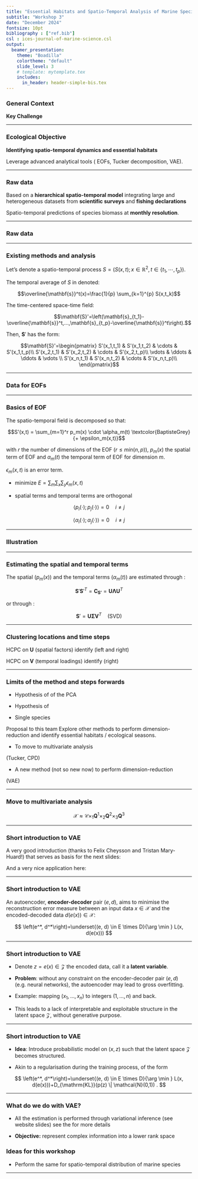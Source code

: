 ```yaml
---
title: "Essential Habitats and Spatio-Temporal Analysis of Marine Species"
subtitle: "Workshop 3"
date: "December 2024"
fontsize: 10pt
bibliography : ["ref.bib"]
csl : ices-journal-of-marine-science.csl
output:
  beamer_presentation:
    theme: "Boadilla"
    colortheme: "default"
    slide_level: 3
    # template: mytemplate.tex
    includes:
      in_header: header-simple-bis.tex
---
```


### **General Context**  

\begin{itemize}
\item Marine species in temperate waters follow an \textbf{annual life cycle} (Jones, 1968; Secor, 2015).
\item Species use different \textbf{ecological habitats} for specific functions (e.g., reproduction, feeding).
\item \textbf{Essential habitats} are critical habitats for the renewal of marine populations.
\end{itemize}

\begin{center}
\includegraphics[width=0.65\textwidth]{images/essential_habitats.png}
\end{center}

**Key Challenge**

\begin{itemize}
\item Importance of identifying and protecting these habitats (e.g., marine protected areas, fishing closures).
\item Need to understand whether species share \textbf{similar spatio-temporal dynamics} and common essential habitats.
\end{itemize}

---

### **Ecological Objective**

**Identifying spatio-temporal dynamics and essential habitats**  

\begin{itemize}
\item Study \textbf{$p$ marine species} in the Bay of Biscay.
\item Identify \textbf{main spatial and/or temporal variation patterns} (dimension-reduction).
\item Identify \textbf{ecological seasons and essential habitats} (clustering).
\end{itemize}

\smallskip

\quad \ding{224} Leverage advanced analytical tools (\textit{e.g.} EOFs, Tucker decomposition, VAE).

\smallskip

\begin{center}
\includegraphics[width=0.85\textwidth]{images/sole_clust.png}
\end{center}

---

### **Raw data**

Based on a **hierarchical spatio-temporal model** integrating large and heterogeneous datasets from **scientific surveys** and **fishing declarations**

\smallskip

\ding{224} Spatio-temporal predictions of species biomass at **monthly resolution**.

\center

\only<1>{\includegraphics[width=1\textwidth]{images/int_mod_1.png}}

\only<2>{\includegraphics[width=1\textwidth]{images/int_mod_2.png}}

\only<3>{\includegraphics[width=1\textwidth]{images/int_mod_3.png}}

\only<4>{\includegraphics[width=1\textwidth]{images/int_mod_4.png}}

\only<5>{\includegraphics[width=1\textwidth]{images/int_mod_5.png}}

\only<6>{\includegraphics[width=1\textwidth]{images/int_mod_6.png}}

\only<7>{\includegraphics[width=1\textwidth]{images/int_mod_7.png}}

\only<8>{\includegraphics[width=1\textwidth]{images/int_mod_8.png}}

---

### **Raw data**

```{=tex}
\begin{columns}
\begin{column}{0.65\textwidth}

\begin{center}

\includegraphics[width=0.9\textwidth]{images/seabass.png}

\end{center}

\end{column}
\begin{column}{0.35\textwidth}

\scriptsize

Average monthly distribution of sea bass in the Bay of Biscay from 2008 to 2018

\end{column}
\end{columns}
```

---

### **Existing methods and analysis**

\small

\begin{itemize}
\item PCA on spatio-temporal datasets (also called Empirical Orthogonal Functions) ...
\item ... combined with a clustering analysis 
\end{itemize}

\medskip

\pause

\noindent\rule[7pt]{\linewidth}{0.4pt}

Let's denote a spatio-temporal process $S = (S(x,t) ; x \in \mathbb{R}^2, t \in \{ t_1,\cdots,t_p \} )$. \medskip

The temporal average of $S$ in denoted:

$$\overline{\mathbf{s}}^t(x)=\frac{1}{p} \sum_{k=1}^{p} S(x,t_k)$$

The time-centered space-time field:

$$\mathbf{S}'=\left(\mathbf{s}_{t_1}-\overline{\mathbf{s}}^t,...,\mathbf{s}_{t_p}-\overline{\mathbf{s}}^t\right).$$

\bigskip

Then, $\mathbf{S}'$ has the form:

$$\mathbf{S}'=\begin{pmatrix}
S'(x_1,t_1) & S'(x_1,t_2) & \cdots & S'(x_1,t_p)\\
S'(x_2,t_1) & S'(x_2,t_2) & \cdots & S'(x_2,t_p)\\
\vdots &  \ddots & \ddots & \vdots \\
S'(x_n,t_1) & S'(x_n,t_2) & \cdots & S'(x_n,t_p)\\
\end{pmatrix}$$

---

### **Data for EOFs**

\begin{figure}[H]
\centering
\includegraphics[width=1.05\textwidth]{images/input_maps_sole.png}
\caption{(left) Montly spatial log-predictions $\log S(x,t)$ of the hierarchical model. (right) Monthly anomalies of the spatial predictions $S^*(x,t)$. Each panel corresponds to the average distribution of prediction of anomalies for a month over the period 2008 - 2018.}
\label{fig:dataset}
\end{figure}


---

### **Basics of EOF**

The spatio-temporal field is decomposed so that:

$$S'(x,t) = \sum_{m=1}^r p_m(x) \cdot \alpha_m(t) \textcolor{BaptisteGrey}{+ \epsilon_m(x,t)}$$

\medskip

with $r$ the number of dimensions of the EOF ($r \le min(n,p)$), $p_m(x)$ the spatial term of EOF and $\alpha_m(t)$ the temporal term of EOF for dimension $m$. 

$\epsilon_m(x,t)$ is an error term. \bigskip

\underline{Constraints:}

- minimize $E = \sum_m \sum_x \sum_y \epsilon_m(x,t)$

- spatial terms and temporal terms are orthogonal

$$\langle p_i(\cdot) ; p_j(\cdot)  \rangle = 0 \quad i \neq j$$

$$\langle \alpha_i(\cdot) ; \alpha_j(\cdot)  \rangle = 0 \quad i \neq j$$

---

### **Illustration**

\center

\begin{figure}[H]
\centering
\includegraphics[width=1\textwidth]{images/eof_sole.png}
\caption{(Left) Loadings for the two first dimensions of the EOF. (Right) Spatial factors for the two first dimensions of the EOF. Blue dashed vertical lines corresponds to the month of January for each year.}
\end{figure}

---

### **Estimating the spatial and temporal terms**

\large

The spatial ($p_m(x)$) and the temporal terms ($\alpha_m(t)$) are estimated through \underline{eigen-decomposition}:

$$\mathbf S' \mathbf S'^T = \mathbf{C_{S'}} = \mathbf U \boldsymbol \Lambda \mathbf U^T$$

\medskip

or through \underline{singular value decomposition}:

$$\mathbf S' = \mathbf U \boldsymbol \Sigma \mathbf V^T \quad \text{(SVD)}$$

\begin{itemize}

\item $\mathbf{C_{S'}}$ is the covariance function of $\mathbf S'$

\item  $\mathbf U_{(n \times r)}$ contains the spatial factors ($p_m(x)$), 

\item $\boldsymbol \Lambda_{(r \times r)}$ contains the eigen values and $\boldsymbol \Sigma_{(r \times r)}$ contains the singular values of $\mathbf S'$. 

\smallskip

\scriptsize

These quantifies the percentage of variance captured by each dimension. \\
They are diagonal matrices with $\boldsymbol \Lambda = \boldsymbol \Sigma^2$

\large

\item $\mathbf V_{(p \times r)}$ contains the temporal loadings ($\alpha_m(t)$)

\end{itemize}

---

### **Clustering locations and time steps**

\center

\medskip

HCPC on $\mathbf{U}$ (spatial factors) \ding{224} identify \textbf{functional habitats} (left and right)

\medskip

HCPC on $\mathbf{V}$ (temporal loadings) \ding{224} identify \textbf{ecological seasons} (right)

\medskip

\begin{figure}[H]
\centering
\includegraphics[width=1\textwidth]{images/sole_clust.png}
\caption{Essential habitats and associated seasons. (Left column) Mapping spatial clusters using eigenvectors to identify essential habitats. (Right column) Projection of the loading factors (seasons) and the eigen vectors (spatial clusters) on the two first dimensions of the EOF.}
\end{figure}

---

### **Limits of the method and steps forwards**

- Hypothesis of \textbf{linearity} of the PCA \medskip

- Hypothesis of \textbf{stationarity} \medskip

- Single species \medskip

\noindent\rule[7pt]{\linewidth}{0.4pt}

\medskip

Proposal to this team \ding{224} Explore other methods to perform dimension-reduction and identify essential habitats / ecological seasons. \medskip

- To move to multivariate analysis \medskip

\quad \quad \quad \ding{224} \textbf{Tensor decomposition technics} (Tucker, CPD)

\medskip \medskip

- A new method (not so new now) to perform dimension-reduction \medskip

\quad \quad \quad \ding{224} \textbf{Variational Auto-Encoder} (VAE) 

---

### **Move to multivariate analysis**

\begin{itemize}
\item An option would be to bind the matrices of the several species by raw or by columns (see  \textcolor{blue}{\underline{\href{https://shs.hal.science/LAB-STICC_DMID/hal-04693871v2}{link}}}) \pause
\item But this face limits, let's try decomposition methods based on tensors! \pause
\item For instance, investigate the Tucker decomposition:
\end{itemize}
$$\mathcal{X} \approx \mathcal{C} \times_1 \mathbf{Q}^1 \times_2 \mathbf{Q}^2 \times_3 \mathbf{Q}^3$$
\begin{columns}
\begin{column}{0.45\textwidth}

\footnotesize

\begin{itemize}[label=]
\item $\mathcal{X} \in \mathbb{R}^{n_1 \times n_2 \times n_3}$ is the tensor
\item $\mathbf{Q}^k$ are the factor matrix
\item $\mathcal{C} \in \mathbb{R}^{m_1 \times m_2 \times m_3}$ is the core tensor
\end{itemize}

\end{column}
\begin{column}{0.55\textwidth}

\begin{figure}[H]
\centering
\includegraphics[width=1\textwidth]{images/tucker_svd.png}
\end{figure}

\end{column}
\end{columns}

\pause

\begin{itemize}[label=\ding{212}]
\item $n_1$ would be the \textbf{locations} of the spatial predictions grid
\item $n_2$ would be the \textbf{number of time steps} in the time series
\item $n_3$ would be the \textbf{number of species}
\end{itemize}

---

### **Short introduction to VAE**

\small

A very good introduction (thanks to Felix Cheysson and Tristan Mary-Huard!) that serves as basis for the next slides:

\begin{center}
\textcolor{blue}{\underline{\url{https://stateofther.netlify.app/post/variational-autoencoder-with-torch/}}}
\end{center}

\begin{figure}[H]
\centering
\includegraphics[width=0.65\textwidth]{images/vae0.png}
\end{figure}

And a very nice application here: \textcolor{blue}{\underline{\url{https://arxiv.org/pdf/2312.00456}}}

---

### **Short introduction to VAE**

An autoencoder, **encoder-decoder** pair $(e, d)$, aims to minimise the reconstruction error measure between an input data $x \in \mathcal{X}$ and the encoded-decoded data $d(e(x)) \in \mathcal{X}$:

$$
\left(e^*, d^*\right)=\underset{(e, d) \in E \times D}{\arg \min } L(x, d(e(x)))
$$

\begin{figure}[H]
\centering
\includegraphics[width=0.65\textwidth]{images/vae1.png}
\end{figure}

---

### **Short introduction to VAE**

- Denote $z=e(x) \in \mathcal{Z}$ the encoded data, call it a **latent variable**.

- **Problem**: without any constraint on the encoder-decoder pair $(e, d)$ (e.g. neural networks), the autoencoder may lead to gross overfitting.

- Example: mapping $\left(x_1, \ldots, x_n\right)$ to integers $(1, \ldots, n)$ and back.

- This leads to a lack of interpretable and exploitable structure in the latent space $\mathcal{Z}$, without generative purpose.

\begin{figure}[H]
\centering
\includegraphics[width=1\textwidth]{images/vae2.png}
\end{figure}

---

### **Short introduction to VAE**

- **Idea**: Introduce probabilistic model on $(x, z)$ such that the latent space $\mathcal{Z}$ becomes structured.

- Akin to a regularisation during the training process, of the form

$$
\left(e^*, d^*\right)=\underset{(e, d) \in E \times D}{\arg \min } L(x, d(e(x)))+D_{\mathrm{KL}}(p(z) \| \mathcal{N}(0,1)) .
$$

\begin{figure}[H]
\centering
\includegraphics[width=0.5\textwidth]{images/vae3.png}
\end{figure}

---

### **What do we do with VAE?**

- All the estimation is performed through variational inference (see website slides) \ding{224} see the \textcolor{blue}{\underline{\href{https://stateofther.netlify.app/post/variational-autoencoder-with-torch/}{website}}} for more details

- **Objective:** represent complex information into a lower rank space

\medskip

\begin{center}
\textbf{Example of the MNIST dataset}
\end{center}

\begin{figure}[H]
\centering
\includegraphics[width=0.9\textwidth]{images/mnist_vae.png}
\end{figure}

### **Ideas for this workshop**

- Perform the same for spatio-temporal distribution of marine species

```{=tex}
\begin{columns}
\begin{column}{0.5\textwidth}

\begin{center}

\includegraphics[width=1\textwidth]{images/seabass.png}

\end{center}

\end{column}
\begin{column}{0.5\textwidth}

\underline{Several possibilities:} \medskip

\ding{224} Identify the time-steps that have similar spatial distribution

\medskip

\ding{224} Identify the locations that have similar time-series

\medskip

\ding{224} Look at the inference side?

\smallskip

\begin{center}
\includegraphics[width=0.5\textwidth]{images/interrogation.png}
\end{center}

\end{column}
\end{columns}
```

---

\center

\huge

\textbf{Let's move to code!}
